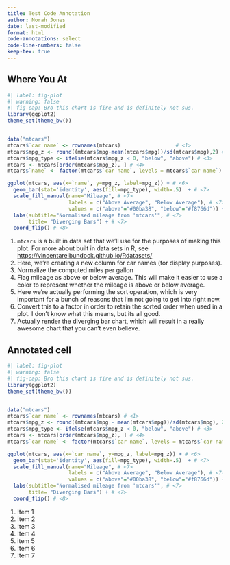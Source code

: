 ```yaml
---
title: Test Code Annotation
author: Norah Jones
date: last-modified
format: html
code-annotations: select
code-line-numbers: false
keep-tex: true
---
```


## Where You At

```r
#| label: fig-plot
#| warning: false
#| fig-cap: Bro this chart is fire and is definitely not sus.
library(ggplot2)
theme_set(theme_bw())  


data("mtcars")
mtcars$`car name` <- rownames(mtcars)                  # <1>
mtcars$mpg_z <- round((mtcars$mpg-mean(mtcars$mpg))/sd(mtcars$mpg),2) # <2>
mtcars$mpg_type <- ifelse(mtcars$mpg_z < 0, "below", "above") # <3>
mtcars <- mtcars[order(mtcars$mpg_z), ] # <4>
mtcars$`name` <- factor(mtcars$`car name`, levels = mtcars$`car name`)              # <5>

ggplot(mtcars, aes(x=`name`, y=mpg_z, label=mpg_z)) + # <6> 
  geom_bar(stat='identity', aes(fill=mpg_type), width=.5)  + # <7> 
  scale_fill_manual(name="Mileage", # <7> 
                    labels = c("Above Average", "Below Average"), # <7> 
                    values = c("above"="#00ba38", "below"="#f8766d")) + 
  labs(subtitle="Normalised mileage from 'mtcars'", # <7> 
       title= "Diverging Bars") + # <7> 
  coord_flip() # <8> 
```

1. `mtcars` is a built in data set that we'll use for the purposes of making this plot. For more about built in data sets in R, see <https://vincentarelbundock.github.io/Rdatasets/>
2. Here, we're creating a new column for car names (for display purposes).
3. Normalize the computed miles per gallon
4. Flag mileage as above or below average. This will make it easier to use a color to represent whether the mileage is above or below average.
5. Here we're actually performing the sort operation, which is very important for a bunch of reasons that I'm not going to get into right now.
6. Convert this to a factor in order to retain the sorted order when used in a plot. I don't know what this means, but its all good.
7. Actually render the diverging bar chart, which will result in a really awesome chart that you can't even believe.

## Annotated cell

```r
#| label: fig-plot
#| warning: false
#| fig-cap: Bro this chart is fire and is definitely not sus.
library(ggplot2)
theme_set(theme_bw())  


data("mtcars")
mtcars$`car name` <- rownames(mtcars) # <1>
mtcars$mpg_z <- round((mtcars$mpg - mean(mtcars$mpg))/sd(mtcars$mpg), 2) # <2>
mtcars$mpg_type <- ifelse(mtcars$mpg_z < 0, "below", "above") # <3>
mtcars <- mtcars[order(mtcars$mpg_z), ] # <4>
mtcars$`car name` <- factor(mtcars$`car name`, levels = mtcars$`car name`) # <5>

ggplot(mtcars, aes(x=`car name`, y=mpg_z, label=mpg_z)) + # <6> 
  geom_bar(stat='identity', aes(fill=mpg_type), width=.5)  + # <7> 
  scale_fill_manual(name="Mileage", # <7> 
                    labels = c("Above Average", "Below Average"), # <7> 
                    values = c("above"="#00ba38", "below"="#f8766d")) + 
  labs(subtitle="Normalised mileage from 'mtcars'", # <7> 
       title= "Diverging Bars") + # <7> 
  coord_flip() # <8> 
```

1. Item 1
2. Item 2
3. Item 3
4. Item 4
5. item 5
6. Item 6
7. Item 7